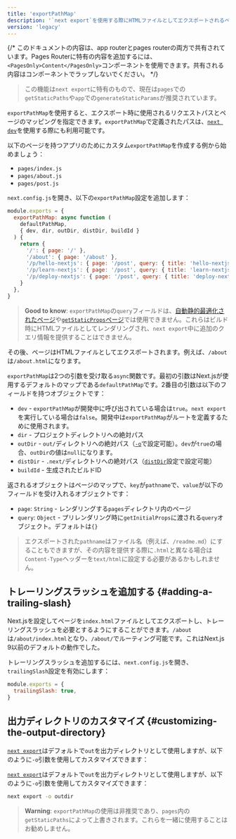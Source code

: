 ```yaml
---
title: 'exportPathMap'
description: '`next export`を使用する際にHTMLファイルとしてエクスポートされるページをカスタマイズします。'
version: 'legacy'
---
```


{/* このドキュメントの内容は、app routerとpages routerの両方で共有されています。Pages Routerに特有の内容を追加するには、`<PagesOnly>Content</PagesOnly>`コンポーネントを使用できます。共有される内容はコンポーネントでラップしないでください。 */}

> この機能は`next export`に特有のもので、現在は`pages`での`getStaticPaths`や`app`での`generateStaticParams`が推奨されています。

`exportPathMap`を使用すると、エクスポート時に使用されるリクエストパスとページのマッピングを指定できます。`exportPathMap`で定義されたパスは、[`next dev`](/docs/app/api-reference/cli/next#next-dev-options)を使用する際にも利用可能です。

以下のページを持つアプリのためにカスタム`exportPathMap`を作成する例から始めましょう：

- `pages/index.js`
- `pages/about.js`
- `pages/post.js`

`next.config.js`を開き、以下の`exportPathMap`設定を追加します：

```js title="next.config.js"
module.exports = {
  exportPathMap: async function (
    defaultPathMap,
    { dev, dir, outDir, distDir, buildId }
  ) {
    return {
      '/': { page: '/' },
      '/about': { page: '/about' },
      '/p/hello-nextjs': { page: '/post', query: { title: 'hello-nextjs' } },
      '/p/learn-nextjs': { page: '/post', query: { title: 'learn-nextjs' } },
      '/p/deploy-nextjs': { page: '/post', query: { title: 'deploy-nextjs' } },
    }
  },
}
```

> **Good to know**: `exportPathMap`の`query`フィールドは、[自動静的最適化されたページ](https://nextjs.org/docs/canary/pages/building-your-application/rendering/automatic-static-optimization)や[`getStaticProps`ページ](https://nextjs.org/docs/canary/pages/building-your-application/data-fetching/get-static-props)では使用できません。これらはビルド時にHTMLファイルとしてレンダリングされ、`next export`中に追加のクエリ情報を提供することはできません。

その後、ページはHTMLファイルとしてエクスポートされます。例えば、`/about`は`/about.html`になります。

`exportPathMap`は2つの引数を受け取る`async`関数です。最初の引数はNext.jsが使用するデフォルトのマップである`defaultPathMap`です。2番目の引数は以下のフィールドを持つオブジェクトです：

- `dev` - `exportPathMap`が開発中に呼び出されている場合は`true`。`next export`を実行している場合は`false`。開発中は`exportPathMap`がルートを定義するために使用されます。
- `dir` - プロジェクトディレクトリへの絶対パス
- `outDir` - `out/`ディレクトリへの絶対パス（[`-o`](#customizing-the-output-directory)で設定可能）。`dev`が`true`の場合、`outDir`の値は`null`になります。
- `distDir` - `.next/`ディレクトリへの絶対パス（[`distDir`](https://nextjs.org/docs/canary/pages/api-reference/config/next-config-js/distDir)設定で設定可能）
- `buildId` - 生成されたビルドID

返されるオブジェクトはページのマップで、`key`が`pathname`で、`value`が以下のフィールドを受け入れるオブジェクトです：

- `page`: `String` - レンダリングする`pages`ディレクトリ内のページ
- `query`: `Object` - プリレンダリング時に`getInitialProps`に渡される`query`オブジェクト。デフォルトは`{}`

> エクスポートされた`pathname`はファイル名（例えば、`/readme.md`）にすることもできますが、その内容を提供する際に`.html`と異なる場合は`Content-Type`ヘッダーを`text/html`に設定する必要があるかもしれません。

## トレーリングスラッシュを追加する {#adding-a-trailing-slash}

Next.jsを設定してページを`index.html`ファイルとしてエクスポートし、トレーリングスラッシュを必要とするようにすることができます。`/about`は`/about/index.html`となり、`/about/`でルーティング可能です。これはNext.js 9以前のデフォルトの動作でした。

トレーリングスラッシュを追加するには、`next.config.js`を開き、`trailingSlash`設定を有効にします：

```js title="next.config.js"
module.exports = {
  trailingSlash: true,
}
```

## 出力ディレクトリのカスタマイズ {#customizing-the-output-directory}

<AppOnly>

[`next export`](/docs/app/guides/static-exports)はデフォルトで`out`を出力ディレクトリとして使用しますが、以下のように`-o`引数を使用してカスタマイズできます：

</AppOnly>

<PagesOnly>

[`next export`](https://nextjs.org/docs/canary/pages/guides/static-exports)はデフォルトで`out`を出力ディレクトリとして使用しますが、以下のように`-o`引数を使用してカスタマイズできます：

</PagesOnly>

```bash title="Terminal"
next export -o outdir
```

> **Warning**: `exportPathMap`の使用は非推奨であり、`pages`内の`getStaticPaths`によって上書きされます。これらを一緒に使用することはお勧めしません。
